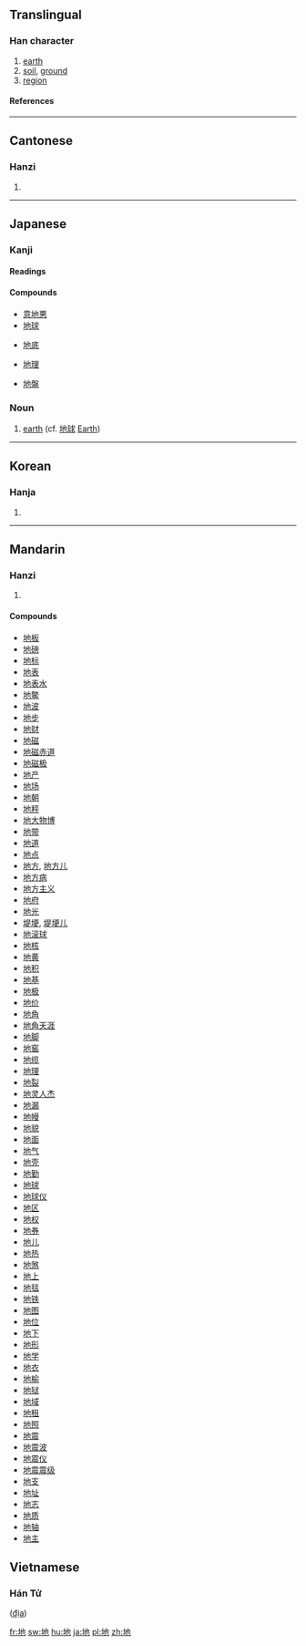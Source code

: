 ==Translingual==
{{stroke order|type=animate}}
===Han character===
{{Han char|rn=32|rad=土|as=03|sn=6|four=4411<sub>2</sub>|canj=土心木 (GPD)}}
# [[earth]]
# [[soil]], [[ground]]
# [[region]]
====References====
{{Han ref|kx=0224.060|dkj=04890|dj=0456.080|hdz=10420.120|uh=5730|ud=22320|bh=A661|bd=42593}}
----

==Cantonese==
===Hanzi===
{{yue-hanzi|jyut=|y=dei6}}
# {{defn|Cantonese}}
----
==Japanese==
===Kanji===
{{ja-kanji|grade=2|rs=土03}}
====Readings====
{{ja-readings|on=[[ち]] (chi), [[じ]] (ji)|kun=[[つち]] (tsuchi)}}

====Compounds====
{{top4}}
*[[意地悪]]
*[[地球]]
{{mid4}}
*[[地底]]
{{mid4}}
*[[地理]]
{{mid4}}
*[[地盤]]
{{bottom}}



===Noun===
{{ja-noun|k|hira=ち|rom=chi}}
#[[earth]] (cf. [[地球]] [[Earth]])
----
==Korean==
===Hanja===
{{ko-hanja|hangeul=지|rv=ji|mr=chi}}
# {{defn|Korean}}
----
==Mandarin==
===Hanzi===
{{cmn-hanzi|pin=[[dì]] ([[di4]]), [[de]] ([[de5]])|wg=ti<sup>4</sup>}}
# {{defn|Mandarin}}

====Compounds====
*[[地板]]
*[[地磅]]
*[[地标]]
*[[地表]]
*[[地表水]]
*[[地鳖]]
*[[地波]]
*[[地步]]
*[[地财]]
*[[地磁]]
*[[地磁赤道]]
*[[地磁极]]
*[[地产]]
*[[地场]]
*[[地朝]]
*[[地秤]]
*[[地大物博]]
*[[地带]]
*[[地道]]
*[[地点]]
*[[地方]], [[地方儿]]
*[[地方病]]
*[[地方主义]]
*[[地府]]
*[[地光]]
*[[堤埂]], [[堤埂儿]]
*[[地滚球]]
*[[地核]]
*[[地黄]]
*[[地积]]
*[[地基]]
*[[地极]]
*[[地价]]
*[[地角]]
*[[地角天涯]]
*[[地脚]]
*[[地窖]]
*[[地缆]]
*[[地理]]
*[[地裂]]
*[[地灵人杰]]
*[[地漏]]
*[[地幔]]
*[[地貌]]
*[[地面]]
*[[地气]]
*[[地壳]]
*[[地勤]]
*[[地球]]
*[[地球仪]]
*[[地区]]
*[[地权]]
*[[地券]]
*[[地儿]]
*[[地热]]
*[[地煞]]
*[[地上]]
*[[地毯]]
*[[地铁]]
*[[地图]]
*[[地位]]
*[[地下]]
*[[地形]]
*[[地学]]
*[[地衣]]
*[[地榆]]
*[[地狱]]
*[[地域]]
*[[地租]]
*[[地照]]
*[[地震]]
*[[地震波]]
*[[地震仪]]
*[[地震震级]]
*[[地支]]
*[[地址]]
*[[地志]]
*[[地质]]
*[[地轴]]
*[[地主]]

==Vietnamese==

===Hán Tử===
{{vi-hantu}} ([[địa]])

[[fr:地]]
[[sw:地]]
[[hu:地]]
[[ja:地]]
[[pl:地]]
[[zh:地]]
